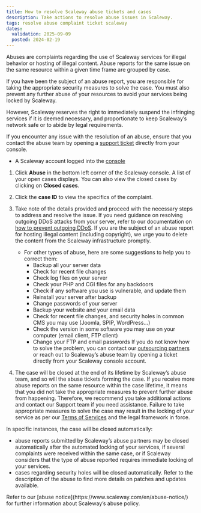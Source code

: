 ```yaml
---
title: How to resolve Scaleway abuse tickets and cases
description: Take actions to resolve abuse issues in Scaleway.
tags: resolve abuse complaint ticket scaleway
dates:
  validation: 2025-09-09
  posted: 2024-02-19
---
```



Abuses are complaints regarding the use of Scaleway services for illegal behavior or hosting of illegal content. Abuse reports for the same issue on the same resource within a given time frame are grouped by case.

If you have been the subject of an abuse report, you are responsible for taking the appropriate security measures to solve the case. You must also prevent any further abuse of your resources to avoid your services being locked by Scaleway.

However, Scaleway reserves the right to immediately suspend the infringing services if it is deemed necessary, and proportionate to keep Scaleway’s network safe or to abide by legal requirements.

If you encounter any issue with the resolution of an abuse, ensure that you contact the abuse team by opening a [support ticket](https://console.scaleway.com/support/tickets/create) directly from your console.

<Requirements />

- A Scaleway account logged into the [console](https://console.scaleway.com)

1. Click **Abuse** in the bottom left corner of the Scaleway console. A list of your open cases displays. You can also view the closed cases by clicking on **Closed cases**.
2. Click the **case ID** to view the specifics of the complaint.
3. Take note of the details provided and proceed with the necessary steps to address and resolve the issue.
    <Message type="tip">
    If you need guidance on resolving outgoing DDoS attacks from your server, refer to our documentation on [how to prevent outgoing DDoS](/instances/reference-content/preventing-outgoing-ddos/).
    </Message>
    If you are the subject of an abuse report for hosting illegal content (including copyright), we urge you to delete the content from the Scaleway infrastructure promptly.
    * For other types of abuse, here are some suggestions to help you to correct them:
        * Backup all your server data
        * Check for recent file changes
        * Check log files on your server
        * Check your PHP and CGI files for any backdoors
        * Check if any software you use is vulnerable, and update them
        * Reinstall your server after backup
        * Change passwords of your server
        * Backup your website and your email data
        * Check for recent file changes, and security holes in common CMS you may use (Joomla, SPIP, WordPress…)
        * Check the version in some software you may use on your computer (email client, FTP client)
        * Change your FTP and email passwords
    If you do not know how to solve the problem, you can contact our [outsourcing partners](https://www.scaleway.com/en/dedibox/outsourcing/) or reach out to Scaleway’s abuse team by opening a ticket directly from your Scaleway console account.

4. The case will be closed at the end of its lifetime by Scaleway’s abuse team, and so will the abuse tickets forming the case.
    If you receive more abuse reports on the same resource within the case lifetime, it means that you did not take the appropriate measures to prevent further abuse from happening.
    Therefore, we recommend you take additional actions and contact our Support team if you need assistance. Failure to take appropriate measures to solve the case may result in the locking of your service as per our [Terms of Services](https://www.scaleway.com/en/contracts/) and the legal framework in force.

In specific instances, the case will be closed automatically:
* abuse reports submitted by Scaleway’s abuse partners may be closed automatically after the automated locking of your services, if several complaints were received within the same case, or if Scaleway considers that the type of abuse reported requires immediate locking of your services.
* cases regarding security holes will be closed automatically. Refer to the description of the abuse to find more details on patches and updates available.

<Message type="note">
Refer to our [abuse notice](https://www.scaleway.com/en/abuse-notice/) for further information about Scaleway’s abuse policy.
</Message>